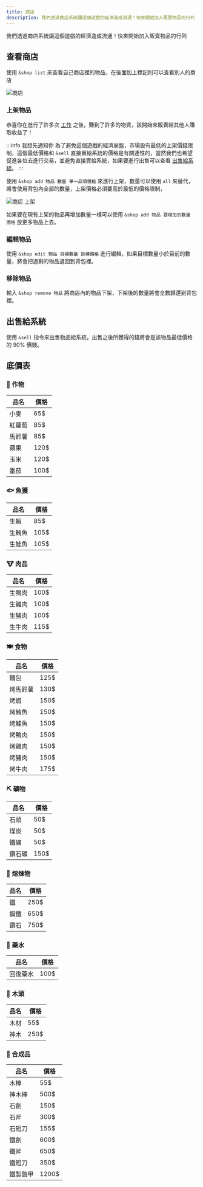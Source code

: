 ```yaml
---
title: 商店
description: 我們透過商店系統讓這個遊戲的經濟造成流通！快來開始加入販賣物品的行列
---
```



我們透過商店系統讓這個遊戲的經濟造成流通！快來開始加入販賣物品的行列

## 查看商店

使用 `&shop list` 來查看自己商店裡的物品，在後面加上標記則可以查看別人的商店

![商店](/img/docs/rpg/shop/shop.png)

### 上架物品

<Adsense/>

恭喜你在進行了許多次 [工作](/docs/rpg/jobs/) 之後，賺到了許多的物資，該開始來販賣給其他人賺取收益了！

:::info 我想先通知你
為了避免這個遊戲的經濟崩盤，市場設有最低的上架價錢限制，這個最低價格和 `&sell` 直接賣給系統的價格是有關連性的，當然我們也希望促進各位去進行交易，並避免直接賣給系統，如果要進行出售可以查看 [出售給系統](#出售給系統)。
:::

使用 `&shop add 物品 數量 單一品項價格` 來進行上架，數量可以使用 `all` 來替代，將會使用背包內全部的數量，上架價格必須要高於最低的價格限制，

![商店 上架](/img/docs/rpg/shop/shop-add.png)

如果要在現有上架的物品再增加數量一樣可以使用 `&shop add 物品 要增加的數量 價格` 放更多物品上去。

### 編輯物品

使用 `&shop edit 物品 目標數量 目標價格` 進行編輯，如果目標數量小於目前的數量，將會把過剩的物品退回到背包裡。

### 移除物品

輸入 `&shop remove 物品` 將商店內的物品下架，下架後的數量將會全數歸還到背包裡。

## 出售給系統

使用 `&sell` 指令來出售物品給系統，出售之後所獲得的錢將會是該物品最低價格的 90% 價錢。

## 底價表

### 🌾 作物

| 品名 | 價格 |
|---------------------|------------------------|
| 小麥 | 65$ |
| 紅蘿蔔 | 85$ |
| 馬鈴薯 | 85$ |
| 蘋果 | 120$ |
| 玉米 | 120$ |
| 番茄 | 100$ |

### 🐟 魚獲

| 品名 | 價格 |
|---------------------|------------------------|
| 生蝦 | 85$ |
| 生鮪魚 | 105$ |
| 生鮭魚 | 105$ |

### 🐮 肉品

| 品名 | 價格 |
|---------------------|------------------------|
| 生鴨肉 | 100$ |
| 生雞肉 | 100$ |
| 生豬肉 | 100$ |
| 生牛肉 | 115$ |

### 🍽️ 食物

| 品名 | 價格 |
|---------------------|------------------------|
| 麵包 | 125$ |
| 烤馬鈴薯 | 130$ |
| 烤蝦 | 150$ |
| 烤鮪魚 | 150$ |
| 烤鮭魚 | 150$ |
| 烤鴨肉 | 150$ |
| 烤雞肉 | 150$ |
| 烤豬肉 | 150$ |
| 烤牛肉 | 175$ |

### ⛏️ 礦物

| 品名 | 價格 |
|---------------------|------------------------|
| 石頭 | 50$ |
| 煤炭 | 50$ |
| 鐵礦 | 50$ |
| 鑽石礦 | 150$ |

### 💎 熔煉物

| 品名 | 價格 |
|---------------------|------------------------|
| 鐵 | 250$ |
| 鋼鐵 | 650$ |
| 鑽石 | 750$ |

### 🧪 藥水

| 品名 | 價格 |
|---------------------|------------------------|
| 回復藥水 | 100$ |

### 🌲 木頭

| 品名 | 價格 |
|---------------------|------------------------|
| 木材 | 55$ |
| 神木 | 250$ |

### 🧰 合成品

| 品名 | 價格 |
|---------------------|------------------------|
| 木棒 | 55$ |
| 神木棒 | 500$ |
| 石劍 | 150$ |
| 石斧 | 300$ |
| 石短刀 | 155$ |
| 鐵劍 | 600$ |
| 鐵斧 | 650$ |
| 鐵短刀 | 350$ |
| 鐵製鎧甲 | 1200$ |

<Adsense/>
